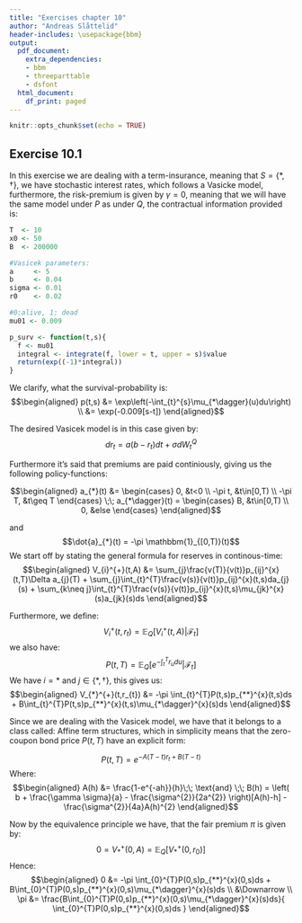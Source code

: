 ```yaml
---
title: "Exercises chapter 10"
author: "Andreas Slåttelid"
header-includes: \usepackage{bbm}
output:
  pdf_document:
    extra_dependencies:
    - bbm
    - threeparttable
    - dsfont
  html_document:
    df_print: paged
---
```


```r
knitr::opts_chunk$set(echo = TRUE)
``` 


## Exercise 10.1 
In this exercise we are dealing with a term-insurance, meaning that $S = \{*,\dagger\}$, we have stochastic interest rates, which follows a Vasicke model, furthermore, the risk-premium is given by $\gamma = 0$, meaning that we will have the same model under $P$ as under $Q$, the contractual information provided is: 
```r
T  <- 10 
x0 <- 50 
B  <- 200000

#Vasicek parameters:
a     <- 5 
b     <- 0.04 
sigma <- 0.01 
r0    <- 0.02

#0:alive, 1: dead 
mu01 <- 0.009

p_surv <- function(t,s){
  f <- mu01
  integral <- integrate(f, lower = t, upper = s)$value
  return(exp((-1)*integral))
}
```
We clarify, what the survival-probability is: 
$$\begin{aligned}
p(t,s) &= \exp\left(-\int_{t}^{s}\mu_{*\dagger}(u)du\right) \\ 
&= \exp(-0.009[s-t])
\end{aligned}$$

The desired Vasicek model is in this case given by: 
$$
dr_{t} = a(b-r_{t})dt + \sigma dW_{t}^{Q}
$$


Furthermore it's said that premiums are paid continiously, giving us the following policy-functions: 

$$\begin{aligned}
a_{*}(t) &= 
\begin{cases}
0, &t<0 \\
-\pi t, &t\in[0,T) \\ 
-\pi T, &t\geq T
\end{cases}
\;\;
a_{*\dagger}(t) =
\begin{cases}
B, &t\in[0,T) \\ 
0, &else
\end{cases}
\end{aligned}$$

and 
$$\dot{a}_{*}(t) = -\pi \mathbbm{1}_{[0,T)}(t)$$
We start off by stating the general formula for reserves in continous-time: 
$$\begin{aligned}
V_{i}^{+}(t,A) &= 
\sum_{j}\frac{v(T)}{v(t)}p_{ij}^{x}(t,T)\Delta a_{j}(T) 
+ \sum_{j}\int_{t}^{T}\frac{v(s)}{v(t)}p_{ij}^{x}(t,s)da_{j}(s) 
+ \sum_{k\neq j}\int_{t}^{T}\frac{v(s)}{v(t)}p_{ij}^{x}(t,s)\mu_{jk}^{x}(s)a_{jk}(s)ds
\end{aligned}$$

Furthermore, we define: 
$$
V_{i}^{+}(t,r_{t}) = \mathbb{E}_{Q}[V_{i}^{+}(t,A)|\mathcal{F}_{t}]
$$
we also have: 
$$
P(t,T) = \mathbb{E}_{Q}[e^{-\int_{t}^{T}r_{u}du}|\mathcal{F}_{t}]
$$
We have $i = *$ and $j\in \{*,\dagger\}$, this gives us: 
$$\begin{aligned}
V_{*}^{+}(t,r_{t}) &= -\pi \int_{t}^{T}P(t,s)p_{**}^{x}(t,s)ds 
+ B\int_{t}^{T}P(t,s)p_{**}^{x}(t,s)\mu_{*\dagger}^{x}(s)ds
\end{aligned}$$

Since we are dealing with the Vasicek model, we have that it belongs to a class called: Affine term structures, which in simplicity means that the zero-coupon bond price $P(t,T)$ have an explicit form: 

$$
P(t,T) = e^{-A(T-t)r_{t} + B(T-t)}
$$
Where: 
$$\begin{aligned}
A(h) &= \frac{1-e^{-ah}}{h}\;\; \text{and} \;\; 
B(h) = \left(
b + \frac{\gamma \sigma}{a} - \frac{\sigma^{2}}{2a^{2}}
\right)[A(h)-h] - \frac{\sigma^{2}}{4a}A(h)^{2}
\end{aligned}$$

Now by the equivalence principle we have, that the fair premium $\pi$ is given by: 
$$
0 = V_{*}^{+}(0,A) = \mathbb{E}_{Q}[V_{*}^{+}(0,r_{0})]
$$
Hence: 
$$\begin{aligned}
0 &= -\pi \int_{0}^{T}P(0,s)p_{**}^{x}(0,s)ds 
+ B\int_{0}^{T}P(0,s)p_{**}^{x}(0,s)\mu_{*\dagger}^{x}(s)ds \\ 
&\Downarrow \\ 
\pi &= \frac{B\int_{0}^{T}P(0,s)p_{**}^{x}(0,s)\mu_{*\dagger}^{x}(s)ds}{
\int_{0}^{T}P(0,s)p_{**}^{x}(0,s)ds
}
\end{aligned}$$






